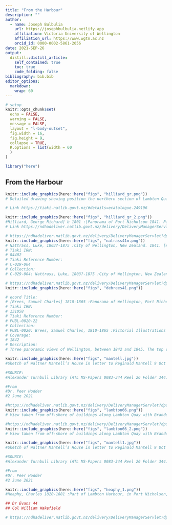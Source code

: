 ```yaml
---
title: "From the Harbour" 
description: ""
author:
  - name: Joseph Bulbulia
    url: https://josephbulbulia.netlify.app
    affiliation: Victoria University of Wellington
    affiliation_url: https://www.wgtn.ac.nz
    orcid_id: 0000-0002-5861-2056
date: 2021-SEP-26
output:
  distill::distill_article:
    self_contained: true
    toc: true
    code_folding: false
bibliography: bib.bib
editor_options: 
  markdown: 
    wrap: 60
---
```


```r
# setup
knitr::opts_chunk$set(
  echo = FALSE,
  warning = FALSE,
  message = FALSE,
  layout = "l-body-outset",
  fig.width = 16,
  fig.height = 9,
  collapse = TRUE,
  R.options = list(width = 60
  )
)

library("here")
```


## From the Harbour



```r
knitr::include_graphics(here::here("figs", "hilliard_gr.png"))
# Detailed drawing showing position the northern section of Lambton Quay with bush-clad hills above The Terrace and the position of houses along the waterfront and inscribed Major Durie

# Link https://tiaki.natlib.govt.nz/#details=ecatalogue.249196
```





```r
knitr::include_graphics(here::here("figs", "hilliard_gr_2.png"))
#Hilliard, George Richard] b 1801 :[Panorama of Port Nicholson 1841. Part 3, Lambton Quay to Bowen Street; and 4, northern Lambton Quay and The Terrace]]
# Link https://ndhadeliver.natlib.govt.nz/delivery/DeliveryManagerServlet?dps_pid=IE128880&dps_custom_att_1=emu
```




```r
# https://ndhadeliver.natlib.govt.nz/delivery/DeliveryManagerServlet?dps_pid=IE15144630&dps_custom_att_1=emu
knitr::include_graphics(here::here("figs", "natrass41m.png"))
# Nattrass, Luke, 1803?-1875 :City of Wellington, New Zealand. 1841. [W. Richardson lithographer from a sketch by L. Nattrass. 2nd edition]. Wellington, McKee & Gamble [ca 1890]
# Tiaki IRN:
# 84402
# Tiaki Reference Number:
# C-029-004
# Collection:
# C-029-004: Nattrass, Luke, 1803?-1875 :City of Wellington, New Zealand. 1841. [W. Richardson lithographer from a sketch by L. Nattrass. 2nd edition]. Wellington, McKee & Gamble [ca 1890]
```



```r
# https://ndhadeliver.natlib.govt.nz/delivery/DeliveryManagerServlet?dps_pid=IE23580&dps_custom_att_1=emu
knitr::include_graphics(here::here("figs", "debrees41.png"))

# ecord Title:
# [Brees, Samuel Charles] 1810-1865 :Panorama of Wellington, Port Nicholson, taken upon Thorndon Flat. Te Aro Flat, Wellington, from near Captain Sharpe's residence; Panorama taken from the top of Mount Victoria, Port Nicholson. Pictorial illustrations of New Zealand. [1847]. Drawn by S. C. Brees ... engraved by Henry Melville. Plate 22.
# Tiaki IRN:
# 131058
# Tiaki Reference Number:
# PUBL-0020-22
# Collection:
# PUBL-0020: Brees, Samuel Charles, 1810-1865 :Pictorial Illustrations of New Zealand. London, John Williams and Co., Library of Arts, 141, Strand, 1847.
# Coverage:
# 1842
# Description:
# Three panoramic views of Wellington, between 1842 and 1845. The top view stretches across Thorndon Flat with Dr Evans' house on the left, a range of early houses and businesses along the waterfront and on the right, Colonel William Wakefield's house with flagpole. The centre view looks down over Te Aro Flat towards Mt Victoria. The lowest view is a completely circular one looking down onto Wellington Harbour and Evans Bay from the top of Mount Victoria.

```






```r
knitr::include_graphics(here::here("figs", "mantell.jpg"))
#Sketch of Waltner Mantell’s House in letter to Reginald Mantell 9 Oct 1950. 

#SOURCE: 
#Alexander Turnbull Library (ATL MS-Papers 0083-344 Reel 26 Folder 344.)

#From
#Dr. Peer Hodder
#2 June 2021

```


```r
#https://ndhadeliver.natlib.govt.nz/delivery/DeliveryManagerServlet?dps_pid=IE1118775&dps_custom_att_1=emu
knitr::include_graphics(here::here("figs", "lambton66.png"))
# View taken from off-shore of buildings along Lambton Quay with Brandon's Corner on the far right. Houses on Wellington Terrace and beyond, and the Bolton Street Cemetery can be seen on the hill behind, with Tinakori Hill in the background. Identifiable premises on Lambton Quay are: T J Mountain; Edward Greaves Smith (Music Warehouse); Henry Owen; baker's shop; chemist & druggist; G Read; J Cook & Son. The Star Boating Club's shed can be seen on the waterfront. One of a panoramic sequence taken 1866 or 1867 by William Henry Whitmore Davis.
```



```r
#https://ndhadeliver.natlib.govt.nz/delivery/DeliveryManagerServlet?dps_pid=IE1118775&dps_custom_att_1=emu
knitr::include_graphics(here::here("figs", "lambton66_2.png"))
# View taken from off-shore of buildings along Lambton Quay with Brandon's Corner on the far right. Houses on Wellington Terrace and beyond, and the Bolton Street Cemetery can be seen on the hill behind, with Tinakori Hill in the background. Identifiable premises on Lambton Quay are: T J Mountain; Edward Greaves Smith (Music Warehouse); Henry Owen; baker's shop; chemist & druggist; G Read; J Cook & Son. The Star Boating Club's shed can be seen on the waterfront. One of a panoramic sequence taken 1866 or 1867 by William Henry Whitmore Davis.
```



```r
knitr::include_graphics(here::here("figs", "mantell1.jpg"))
#Sketch of Waltner Mantell’s House in letter to Reginald Mantell 9 Oct 1950. 

#SOURCE: 
#Alexander Turnbull Library (ATL MS-Papers 0083-344 Reel 26 Folder 344.)

#From
#Dr. Peer Hodder
#2 June 2021


```



```r
knitr::include_graphics(here::here("figs", "heaphy_1.png"))
#Heaphy, Charles 1820-1881 :Part of Lambton Harbour, in Port Nicholson, New Zealand; comprehending about one third of the water frontage of the town of Wellington, April, 1841. Drawn ... by Chas Heaphy ... T. Allom lith. London, Published for the New Zealand Co[mpany] by Smith Elder & Co. printed by C. Hullmandel [1842. ca 1940?]

## Dr Evans 44
## Col William Wakefield 

# https://ndhadeliver.natlib.govt.nz/delivery/DeliveryManagerServlet?dps_pid=IE13986&dps_custom_att_1=emu
```


